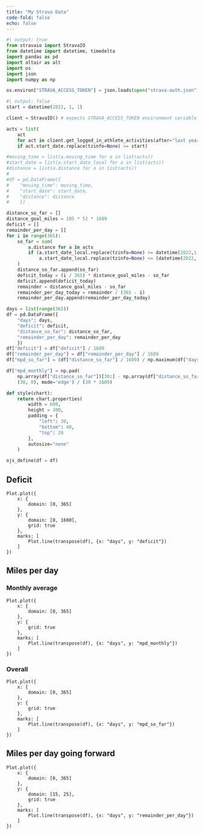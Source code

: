 ```yaml
---
title: "My Strava Data"
code-fold: false
echo: false
---
```


```python
#| output: true
from stravaio import StravaIO
from datetime import datetime, timedelta
import pandas as pd
import altair as alt
import os
import json
import numpy as np

os.environ["STRAVA_ACCESS_TOKEN"] = json.loads(open("strava-auth.json").readline())["access_token"]
```

```python
#| output: false
start = datetime(2022, 1, 1)

client = StravaIO() # expects STRAVA_ACCESS_TOKEN environment variable

acts = list(
    act 
    for act in client.get_logged_in_athlete_activities(after="last year")
    if act.start_date.replace(tzinfo=None) >= start)

#moving_time = list(a.moving_time for a in list(acts))
#start_date = list(a.start_date_local for a in list(acts))
#distance = list(a.distance for a in list(acts))
#
#df = pd.DataFrame({
#    "moving_time": moving_time, 
#    "start_date": start_date,
#    "distance": distance
#    })

distance_so_far = []
distance_goal_miles = 105 * 52 * 1609
deficit = []
remainder_per_day = []
for i in range(365):
    so_far = sum(
        a.distance for a in acts 
        if (a.start_date_local.replace(tzinfo=None) >= datetime(2022,1,1) and
            a.start_date_local.replace(tzinfo=None) <= (datetime(2022, 1, 1) + timedelta(days = i)))
    )
    distance_so_far.append(so_far)
    deficit_today = (i / 365) * distance_goal_miles - so_far
    deficit.append(deficit_today)
    remainder = distance_goal_miles - so_far
    remainder_per_day_today = remainder / (365 - i)
    remainder_per_day.append(remainder_per_day_today)
```

```python
days = list(range(365))
df = pd.DataFrame({ 
    "days": days, 
    "deficit": deficit, 
    "distance_so_far": distance_so_far,
    "remainder_per_day": remainder_per_day
    })
df["deficit"] = df["deficit"] / 1609
df["remainder_per_day"] = df["remainder_per_day"] / 1609
df["mpd_so_far"] = (df["distance_so_far"] / 1609) / np.maximum(df["days"], 1)

df["mpd_monthly"] = np.pad(
    np.array(df["distance_so_far"])[30:] - np.array(df["distance_so_far"])[:-30], 
    (30, 0), mode='edge') / (30 * 1609)

def style(chart):
    return chart.properties(
        width = 600, 
        height = 300, 
        padding = { 
            "left": 30, 
            "bottom": 40, 
            "top": 20
        }, 
        autosize="none"
    )

ojs_define(df = df)
```

## Deficit

```ojs
Plot.plot({
    x: {
        domain: [0, 365]
    },
    y: {
        domain: [0, 1600],
        grid: true
    },
    marks: [
        Plot.line(transpose(df), {x: "days", y: "deficit"})
    ]
})
```

## Miles per day

### Monthly average

```ojs
Plot.plot({
    x: {
        domain: [0, 365]
    },
    y: {
        grid: true
    },
    marks: [
        Plot.line(transpose(df), {x: "days", y: "mpd_monthly"})
    ]
})
```
### Overall

```ojs
Plot.plot({
    x: {
        domain: [0, 365]
    },
    y: {
        grid: true
    },
    marks: [
        Plot.line(transpose(df), {x: "days", y: "mpd_so_far"})
    ]
})
```

## Miles per day going forward

```ojs
Plot.plot({
    x: {
        domain: [0, 365]
    },
    y: {
        domain: [15, 25],
        grid: true
    },
    marks: [
        Plot.line(transpose(df), {x: "days", y: "remainder_per_day"})
    ]
})
```
